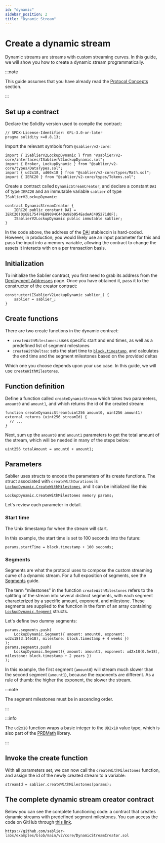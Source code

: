 ```yaml
---
id: "dynamic"
sidebar_position: 2
title: "Dynamic Stream"
---
```



# Create a dynamic stream

Dynamic streams are streams with custom streaming curves. In this guide, we will show you how to create a dynamic stream
programmatically.

:::note

This guide assumes that you have already read the [Protocol Concepts](/concepts/protocol/streaming) section.

:::

<AdmonitionSimpleCode />

## Set up a contract

Declare the Solidity version used to compile the contract:

```solidity
// SPDX-License-Identifier: GPL-3.0-or-later
pragma solidity >=0.8.13;
```

Import the relevant symbols from `@sablier/v2-core`:

```solidity
import { ISablierV2LockupDynamic } from "@sablier/v2-core/interfaces/ISablierV2LockupDynamic.sol";
import { Broker, LockupDynamic } from "@sablier/v2-core/types/DataTypes.sol";
import { ud2x18, ud60x18 } from "@sablier/v2-core/types/Math.sol";
import { IERC20 } from "@sablier/v2-core/types/Tokens.sol";
```

Create a contract called `DynamicStreamCreator`, and declare a constant `DAI` of type `IERC20` and an immutable variable
`sablier` of type `ISablierV2LockupDynamic`:

```solidity
contract DynamicStreamCreator {
    IERC20 public constant DAI = IERC20(0x6B175474E89094C44Da98b954EedeAC495271d0F);
    ISablierV2LockupDynamic public immutable sablier;
}
```

In the code above, the address of the [DAI](https://makerdao.com) stablecoin is hard-coded. However, in production, you
would likely use an input parameter for this and pass the input into a memory variable, allowing the contract to change
the assets it interacts with on a per transaction basis.

## Initialization

To initialize the Sablier contract, you first need to grab its address from the
[Deployment Addresses](/contracts/v2/addresses) page. Once you have obtained it, pass it to the constructor of the
creator contract:

```solidity
constructor(ISablierV2LockupDynamic sablier_) {
    sablier = sablier_;
}
```

## Create functions

There are two create functions in the dynamic contract:

- `createWithMilestones`: uses specific start and end times, as well as a predefined list of segment milestones
- `createWithDeltas`: sets the start time to
  [`block.timestamp`](https://docs.soliditylang.org/en/v0.8.19/cheatsheet.html#global-variables), and calculates the end
  time and the segment milestones based on the provided deltas

Which one you choose depends upon your use case. In this guide, we will use `createWithMilestones`.

## Function definition

Define a function called `createDynamicStream` which takes two parameters, `amount0` and `amount1`, and which returns
the id of the created stream:

```solidity
function createDynamicStream(uint256 amount0, uint256 amount1) external returns (uint256 streamId) {
  // ...
}
```

Next, sum up the `amount0` and `amount1` parameters to get the total amount of the stream, which will be needed in many
of the steps below:

```solidity
uint256 totalAmount = amount0 + amount1;
```

<ERC20Steps />

## Parameters

Sablier uses structs to encode the parameters of its create functions. The struct associated with `createWithDurations`
is [`LockupDynamic.CreateWithMilestones`](/contracts/v2/reference/core/types/library.LockupDynamic), and it can be
initialized like this:

```solidity
LockupDynamic.CreateWithMilestones memory params;
```

Let's review each parameter in detail.

<ParamSender />

<ParamRecipient />

<ParamTotalAmount />

<ParamAsset />

<ParamCancelable />

<ParamBroker />

### Start time

The Unix timestamp for when the stream will start.

In this example, the start time is set to 100 seconds into the future:

```solidity
params.startTime = block.timestamp + 100 seconds;
```

### Segments

Segments are what the protocol uses to compose the custom streaming curve of a dynamic stream. For a full exposition of
segments, see the [Segments](/concepts/protocol/segments) guide.

The term "milestones" in the function `createWithMilestones` refers to the splitting of the stream into several distinct
segments, with each segment characterized by a specific amount, exponent, and milestone. These segments are supplied to
the function in the form of an array containing
[`LockupDynamic.Segment`](/contracts/v2/reference/core/types/library.LockupDynamic) structs.

Let's define two dummy segments:

```solidity
params.segments.push(
    LockupDynamic.Segment({ amount: amount0, exponent: ud2x18(3.14e18), milestone: block.timestamp + 4 weeks })
);
params.segments.push(
    LockupDynamic.Segment({ amount: amount1, exponent: ud2x18(0.5e18), milestone: block.timestamp + 2 years })
);
```

In this example, the first segment (`amount0`) will stream much slower than the second segment (`amount1`), because the
exponents are different. As a rule of thumb: the higher the exponent, the slower the stream.

:::note

The segment milestones must be in ascending order.

:::

:::info

The `ud2x18` function wraps a basic integer to the `UD2x18` value type, which is also part of the
[PRBMath](https://github.com/PaulRBerg/prb-math) library.

:::

## Invoke the create function

With all parameters set, we can now call the `createWithMilestones` function, and assign the id of the newly created
stream to a variable:

```solidity
streamId = sablier.createWithMilestones(params);
```

## The complete dynamic stream creator contract

Below you can see the complete functioning code: a contract that creates dynamic streams with predefined segment
milestones. You can access the code on GitHub through
[this link](https://github.com/sablier-labs/examples/blob/main/v2/core/DynamicStreamCreator.sol).

```solidity reference title="Dynamic Stream Creator"
https://github.com/sablier-labs/examples/blob/main/v2/core/DynamicStreamCreator.sol
```

[^1]: If creating streams on behalf of end users, they will have to approve your contract first.
